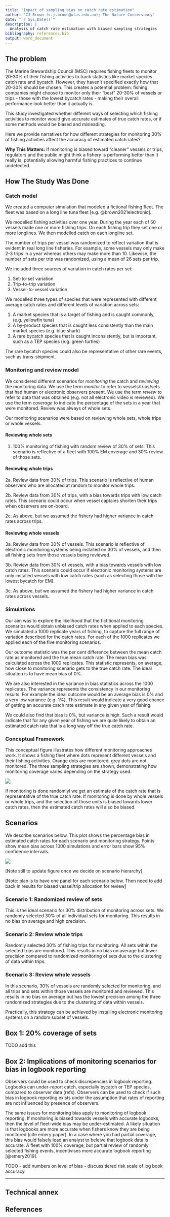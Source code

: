 ```yaml
--- 
title: "Impact of sampling bias on catch rate estimation"
author: "CJ Brown (c.j.brown@utas.edu.au); The Nature Conservancy"
date: "`r Sys.Date()`"
description: |
  Analysis of catch rate estimation with biased sampling strategies
bibliography: references.bib
output: word_document  
---
```



## The problem

The Marine Stewardship Council (MSC) requires fishing fleets to monitor 20-30% of their fishing activities to track statistics like market species catch rate and bycatch. However, they haven't specified exactly how that 20-30% should be chosen. This creates a potential problem: fishing companies might choose to monitor only their "best" 20-30% of vessels or trips - those with the lowest bycatch rates - making their overall performance look better than it actually is.

This study investigated whether different ways of selecting which fishing activities to monitor would give accurate estimates of true catch rates, or if some methods would be biased and misleading.

Here we provide narratives for how different strategies for monitoring 30% of fishing activities affect the accuracy of estimated catch rates?

**Why This Matters:** If monitoring is biased toward "cleaner" vessels or trips, regulators and the public might think a fishery is performing better than it really is, potentially allowing harmful fishing practices to continue undetected.

## How The Study Was Done

### Catch model

We created a computer simulation that modeled a fictional fishing fleet. The fleet was based on a long line tuna fleet [e.g. @brown2021electronic]. 

We modelled fishing activities over one year. During the year each of 50 vessels made one or more fishing trips. On each fishing trip they set one or more longlines. We then modelled catch on each longline set. 

The number of trips per vessel was randomized to reflect variation that is evident in real long line fisheries. For example, some vessels may only make 2-3 trips in a year whereas others may make more than 10. Likewise, the number of sets per trip was randomized, using a mean of 26 sets per trip. 

We included three sources of variation in catch rates per set: 

1. Set-to-set variation
2. Trip-to-trip variation
3. Vessel-to-vessel variation

We modelled three types of species that were represented with different average catch rates and different levels of variation across sets:

1. A market species that is a target of fishing and is caught commonly, (e.g. yellowfin tuna)
2. A by-product species that is caught less consistently than the main market species (e.g. blue shark)
3. A rare bycatch species that is caught inconsistently, but is important, such as a TEP species (e.g. green turtles)

The rare bycatch species could also be representative of other rare events, such as trans-shipment. 

### Monitoring and review model 

We considered different scenarios for *monitoring* the catch and *reviewing* the monitoring data. We use the term *monitor* to refer to vessels/trips/sets that had human or electronic observers present. We use the term *review* to refer to data that was obtained (e.g. not all electronic video is reviewed). We use the term *coverage* to indicate the percentage of the sets in a year that were monitored. Review was always of whole sets. 

Our monitoring scenarios were based on reviewing whole sets, whole trips or whole vessels. 

#### Reviewing whole sets

1. 100% monitoring of fishing with random review of 30% of sets. This scenario is reflective of a fleet with 100% EM coverage and 30% review of those sets. 

#### Reviewing whole trips 

2a. Review data from 30% of trips. This scenario is reflective of human observers who are allocated at random to monitor whole trips. 

2b. Review data from 30% of trips, with a bias towards trips with low catch rates. This scenario could occur when vessel captains shorten their trips when observers are on-board. 

2c. As above, but we assumed the fishery had higher variance in catch rates across trips.

#### Reviewing whole vessels 

3a. Review data from 30% of vessels. This scenario is reflective of electronic monitoring systems being installed on 30% of vessels, and then all fishing sets from those vessels being reviewed. 

3b. Review data from 30% of vessels, with a bias towards vessels with low catch rates. This scenario could occur if electronic monitoring systems are only installed vessels with low catch rates (such as selecting those with the lowest bycatch for EM). 

3c. As above, but we assumed the fishery had higher variance in catch rates across vessels. 

### Simulations 

Our aim was to explore the likelihood that the fictitional monitoring scenarios would obtain unbiased catch rates when applied to each species. We simulated a 1000 replicate years of fishing, to capture the full range of variation described for the catch rates. For each of the 1000 replicates we applied each of the five monitoring scenarios. 

Our outcome statistic was the per cent difference between the mean catch rate as monitored and the true mean catch rate. The mean bias was calculated across the 1000 replicates. This statistic represents, on average, how close to monitoring scenario gets to the true catch rate. The ideal situation is to have mean bias of 0%. 

We are also interested in the variance in bias statistics across the 1000 replicates. The variance represents the consistency in our monitoring results. For example the ideal outcome would be an average bias is 0% and a very low variance (e.g. 1%). This result would indicate a very good chance of getting an accurate catch rate estimate in any given year of fishing. 

We could also find that bias is 0%, but variance is high. Such a result would indicate that for any given year of fishing we are quite likely to obtain an estimated catch rate that is a long way off the true catch rate. 

### Conceptual Framework
This conceptual figure illustrates how different monitoring approaches work. It shows a fishing fleet where  dots represent different vessels and their fishing activities. Orange dots are monitored, grey dots are not monitored. The three sampling strategies are shown, demonstrating how monitoring coverage varies depending on the strategy used.

![](plots/conceptual_figure.png)

If monitoring is done randomlyl we get an estimate of the catch rate that is representative of the true catch rate. If monitoring is done by whole vessels or whole trips, and the selection of those units is biased towards lower catch rates, then the estimated catch rates will also be biased. 

## Scenarios 

We describe scenarios below. This plot shows the percentage bias in estimated catch rates for each scenario and monitoring strategy. Points show mean bias across 1000 simulations and error bars show 95% confidence intervals.

![](plots/plot_bias_percent.png)

[Note still to update figure once we decide on scenario hierarchy]

[Note: plan is to have one panel for each scenario below. Then need to add back in results for biased vessel/trip allocation for review]

### Scenario 1: Randomized review of sets 

This is the ideal scenario for 30% distribution of monitoring across sets. We randomly selected 30% of all individual sets for monitoring. This results in no bias on average and high precision. 

### Scenario 2: Review whole trips 

Randomly selected 30% of fishing trips for monitoring. All sets within the selected trips are monitored. This results in no bias on average but lower precision compared to randomized monitoring of sets due to the clustering of data within trips.  

### Scenario 3: Review whole vessels 

In this scenario, 30% of vessels are randomly selected for monitoring, and all trips and sets within those vessels are monitored and reviewed. This results in no bias on average but has the lowest precision among the three randomized strategies due to the clustering of data within vessels.

Practically, this strategy can be achieved by installing electronic monitoring systems on a random subset of vessels.


## Box 1: 20% coverage of sets 

TODO add this




## Box 2: Implications of monitoring scenarios for bias in logbook reporting  

Observers could be used to check discrepencies in logbook reporting. Logbooks can under-report catch, especially bycatch or TEP species, compared to observer data (refs). Observers can be used to check if such bias in logbook reporting exists under the assumption that rates of reporting are not influenced by presence of observers. 

The same issues for monitoring bias apply to monitoring of logbook reporting. If monitoring is biased towards vessels with accurate logbooks, then the level of fleet-wide bias may be under-estimated. A likely situation is that logbooks are more accurate when fishers know they are being monitored (cite emery paper). In a case where you had partial coverage, this bias would falsely lead an analyst to beleive that logbook data is accurate. A fleet with 100% coverage, but partial review of randomly selected fishing events, incentivises more accurate logbook reporting [@emery2019].

TODO
- add numbers on level of bias
- discuss tiered risk scale of log book accuracy. 

--------------------------------

## Technical annex 



## References

